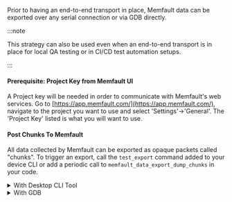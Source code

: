 
Prior to having an end-to-end transport in place, Memfault data can be exported
over any serial connection or via GDB directly.

:::note

This strategy can also be used even when an end-to-end transport is in place for
local QA testing or in CI/CD test automation setups.

:::

#### Prerequisite: Project Key from Memfault UI

A Project key will be needed in order to communicate with Memfault's web
services. Go to [https://app.memfault.com/](https://app.memfault.com/), navigate
to the project you want to use and select 'Settings'→'General'. The 'Project
Key' listed is what you will want to use.

#### Post Chunks To Memfault

All data collected by Memfault can be exported as opaque packets called
"chunks". To trigger an export, call the `test_export` command added to your
device CLI or add a periodic call to `memfault_data_export_dump_chunks` in your
code.

<details>
<summary> With Desktop CLI Tool </summary>
<br/>
<PostChunksWithMemfaultCli/>

</details>

<details>
<summary> With GDB </summary>
<br/>

<PostChunksWithGdb />

</details>
